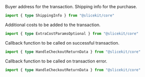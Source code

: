 
<ParamField body="buyer" type="`0x${string}`">
  Buyer address for the transaction.
</ParamField>

<ParamField body="buyerInfo" type="`ShippingInfo`">
  Shipping info for the purchase.

```ts
import { type ShippingInfo } from "@slicekit/core"
```

</ParamField>

<ParamField body="extraCosts" default={[]} type="ExtraCostParamsOptional[]">
  Additional costs to be added to the transaction.

```ts
import { type ExtraCostParamsOptional } from "@slicekit/core"
```

</ParamField>

<ParamField body="onSuccess" type="(data: HandleCheckoutReturnData) => void">
  Callback function to be called on successful transaction.

```ts
import { type HandleCheckoutReturnData } from "@slicekit/core"
```

</ParamField>

<ParamField body="onError" type="(data: HandleCheckoutReturnData) => void">
  Callback function to be called on transaction error.

```ts
import { type HandleCheckoutReturnData } from "@slicekit/core"
```

</ParamField>
